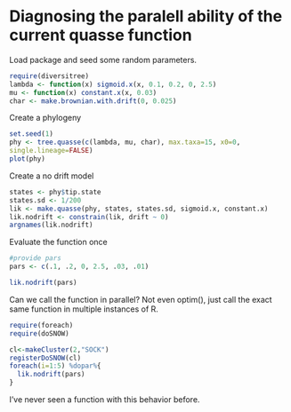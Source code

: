 Diagnosing the paralell ability of the current quasse function
========================================================

Load package and seed some random parameters.
```r
require(diversitree)
lambda <- function(x) sigmoid.x(x, 0.1, 0.2, 0, 2.5)
mu <- function(x) constant.x(x, 0.03)
char <- make.brownian.with.drift(0, 0.025)
```

Create a phylogeny

```r
set.seed(1)
phy <- tree.quasse(c(lambda, mu, char), max.taxa=15, x0=0,
single.lineage=FALSE)
plot(phy)
```

Create a no drift model

```r
states <- phy$tip.state
states.sd <- 1/200
lik <- make.quasse(phy, states, states.sd, sigmoid.x, constant.x)
lik.nodrift <- constrain(lik, drift ~ 0)
argnames(lik.nodrift)
```

Evaluate the function once
```r
#provide pars
pars <- c(.1, .2, 0, 2.5, .03, .01)

lik.nodrift(pars)
```

Can we call the function in parallel? Not even optim(), just call the exact same function in multiple instances of R. 

```r

require(foreach)
require(doSNOW)

cl<-makeCluster(2,"SOCK")
registerDoSNOW(cl)
foreach(i=1:5) %dopar%{
  lik.nodrift(pars)
}
```

I've never seen a function with this behavior before. 

